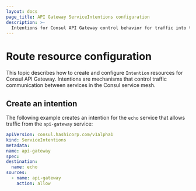 ```yaml
---
layout: docs
page_title: API Gateway ServiceIntentions configuration
description: >-
  Intentions for Consul API Gateway control behavior for traffic into the service mesh according to rules. Learn about the required intentions and review an example configuration.
---
```


# Route resource configuration

This topic describes how to create and configure `Intention` resources for Consul API Gateway. Intentions are mechanisms that control traffic communication between services in the Consul service mesh.

## Create an intention

The following example creates an intention for the `echo` service that allows traffic from the `api-gateway` service:

<CodeBlockConfig filename="routes.yaml">

  ```yaml
  apiVersion: consul.hashicorp.com/v1alpha1
  kind: ServiceIntentions
  metadata:
  name: api-gateway
  spec:
  destination:
    name: echo
  sources:
    - name: api-gateway
      action: allow
  ```

</CodeBlockConfig>